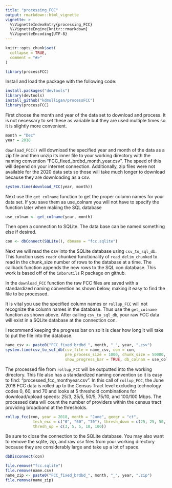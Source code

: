 ```yaml
---
title: "processing_FCC"
output: rmarkdown::html_vignette
vignette: >
  %\VignetteIndexEntry{processing_FCC}
  %\VignetteEngine{knitr::rmarkdown}
  %\VignetteEncoding{UTF-8}
---
```


```r
knitr::opts_chunk$set(
  collapse = TRUE,
  comment = "#>"
)
```

```r
library(processFCC)
```



Install and load the package with the following code:
```r
install.packages("devtools")
library(devtools)
install_github("kdmulligan/processFCC")
library(processFCC)
```

First choose the month and year of the data set to download and process. It is 
not necessary to set these as variable but they are used multiple times so it 
is slightly more convenient. 
```r
month = "Dec"
year = 2018
```

`download_FCC()` will download the specified year and month of the data as a zip
file and then unzip its inner file to your working directory with the naming 
convention "FCC_fixed_brdbd_month_year.csv". The speed of this will depend on your
internet connection. Additionally, zip files were not available for the 2020
data sets so those will take much longer to download because they are downloading as a csv.
```r
system.time(download_FCC(year, month))
```

Next use the `get_colname` function to get the proper column names for your 
data set. If you save them as use_colnam you will not have to specify the function
later when making the SQL database
```r
use_colnam <- get_colname(year, month)
```

Then open a connection to SQLite. The data base can be named something else if
desired.
```r
con <- dbConnect(SQLite(), dbname = "fcc.sqlite")
```

Next we will read the csv into the SQLite database using `csv_to_sql_db`. This 
function uses `readr` chunked functionality of `read_delim_chunked` to read in 
the chunk_size number of rows to the database at a time. The callback function 
appends the new rows to the SQL con database. This work is based off of the `inborutils` 
R package on github. 

In the `download_FCC` function the raw FCC files are saved with a standardized
naming convention as shown below, making it easy to find the file to be 
processed. 

It is vital you use the specified column names or `rollup_FCC` will 
not recognize the column names in the database. Thus use the `get_colname` 
function as shown above. After calling `csv_to_sql_db`, your raw FCC data will 
exist in a SQLite database at the connection con. 

I recommend keeping the progress bar on so it is clear how long it will take to
put the file into the database.
```r
name_csv <- paste0("FCC_fixed_brdbd_", month, "_", year, ".csv")
system.time(csv_to_sql_db(csv_file = name_csv, con = con, 
                          pre_process_size = 1000, chunk_size = 50000,
                          show_progress_bar = TRUE, db_colnam = use_colnam))
```


The processed file from `rollup_FCC` will be outputted into the working directory.
This file also has a standardized naming convention so it is easy to find: "processed_fcc_monthyear.csv". In this call of `rollup_FCC`, the June 2018 FCC 
data is rolled up to the Census Tract level excluding technology codes 0, 60, 
and 70 and looks at 5 threshold combinations for download/upload speeds: 25/3,
25/5, 50/5, 75/10, and 100/100 Mbps. The processed data will count the number
of providers within the census tract providing broadband at the thresholds.
```r
rollup_fcc(con, year = 2018, month = "June", geogr = "ct",
            tech_exc = c("0", "60", "70"), thresh_down = c(25, 25, 50, 75, 100),
            thresh_up = c(3, 5, 5, 10, 100))

```

Be sure to close the connection to the SQLite database. You may also want to 
remove the sqlite, zip, and raw csv files from your working directory because
they are considerably large and take up a lot of space.
```r
dbDisconnect(con)

file.remove("fcc.sqlite")
file.remove(name.csv)
name_zip <- paste0("FCC_fixed_brdbd_", month, "_", year, ".zip")
file.remove(name_zip)
```

